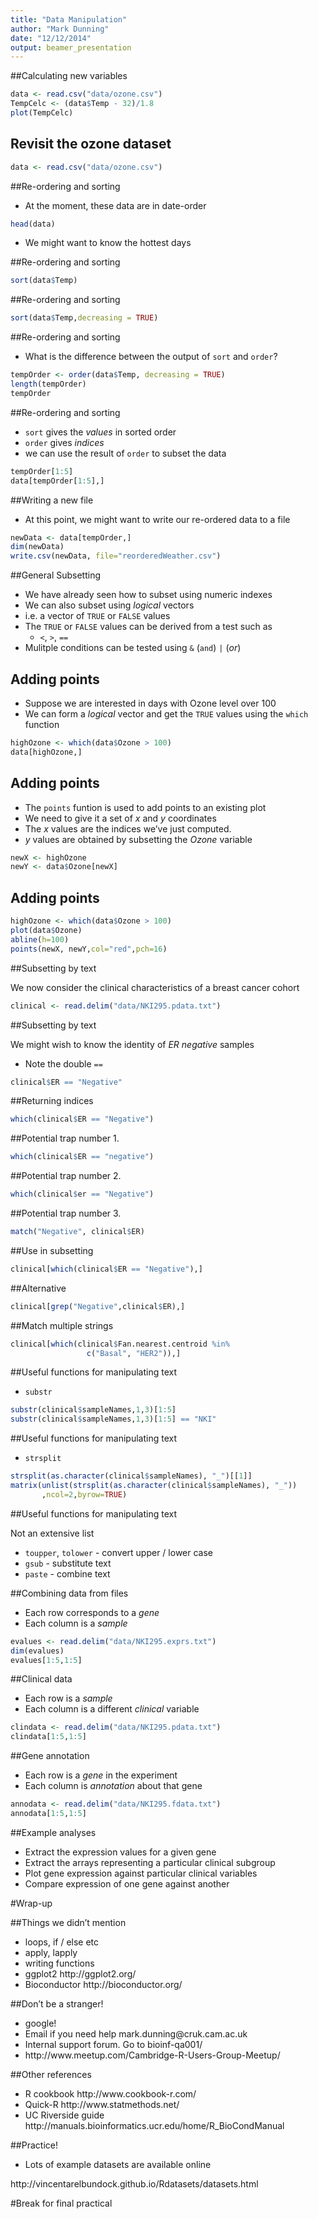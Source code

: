 ```yaml
---
title: "Data Manipulation"
author: "Mark Dunning"
date: "12/12/2014"
output: beamer_presentation
---
```


##Calculating new variables

```r
data <- read.csv("data/ozone.csv")
TempCelc <- (data$Temp - 32)/1.8
plot(TempCelc)
```

## Revisit the ozone dataset

```r
data <- read.csv("data/ozone.csv")
```

##Re-ordering and sorting

- At the moment, these data are in date-order

```r
head(data)
```
- We might want to know the hottest days

##Re-ordering and sorting

```r
sort(data$Temp)
```

##Re-ordering and sorting

```r
sort(data$Temp,decreasing = TRUE)
```

##Re-ordering and sorting

- What is the difference between the output of `sort` and `order`?
```r
tempOrder <- order(data$Temp, decreasing = TRUE)
length(tempOrder)
tempOrder
```

##Re-ordering and sorting

- `sort` gives the *values* in sorted order
- `order` gives *indices*
- we can use the result of `order` to subset the data
```r
tempOrder[1:5]
data[tempOrder[1:5],]
```

##Writing a new file

- At this point, we might want to write our re-ordered data to a file

```r
newData <- data[tempOrder,]
dim(newData)
write.csv(newData, file="reorderedWeather.csv")
```


##General Subsetting

- We have already seen how to subset using numeric indexes
- We can also subset using *logical* vectors
- i.e. a vector of `TRUE` or `FALSE` values
- The `TRUE` or `FALSE` values can be derived from a test such as
  - `<`, `>`, `==`
- Mulitple conditions can be tested using `&` (`and`)  `|` (*or*)


## Adding points

- Suppose we are interested in days with Ozone level over 100
- We can form a *logical* vector and get the `TRUE` values using the `which` function

```r
highOzone <- which(data$Ozone > 100)
data[highOzone,]
```

## Adding points

- The `points` funtion is used to add points to an existing plot
- We need to give it a set of *x* and *y* coordinates
- The *x* values are the indices we've just computed. 
- *y* values are obtained by subsetting the *Ozone* variable

```r
newX <- highOzone
newY <- data$Ozone[newX]
```

## Adding points


```r
highOzone <- which(data$Ozone > 100)
plot(data$Ozone)
abline(h=100)
points(newX, newY,col="red",pch=16)
```


##Subsetting by text

We now consider the clinical characteristics of a breast cancer cohort

```r
clinical <- read.delim("data/NKI295.pdata.txt")
```

##Subsetting by text

We might wish to know the identity of *ER negative* samples

- Note the double `==`

```r

clinical$ER == "Negative"

```

##Returning indices

```r
which(clinical$ER == "Negative")
```

##Potential trap number 1.

```r
which(clinical$ER == "negative")
```

##Potential trap number 2.


```r
which(clinical$er == "Negative")
```

##Potential trap number 3.

```r
match("Negative", clinical$ER)
```


##Use in subsetting

```r
clinical[which(clinical$ER == "Negative"),]
```

##Alternative

```r
clinical[grep("Negative",clinical$ER),]
```

##Match multiple strings

```r
clinical[which(clinical$Fan.nearest.centroid %in% 
                 c("Basal", "HER2")),]
```


##Useful functions for manipulating text

- `substr` 
```r
substr(clinical$sampleNames,1,3)[1:5]
substr(clinical$sampleNames,1,3)[1:5] == "NKI"
```



##Useful functions for manipulating text

- `strsplit`

```r
strsplit(as.character(clinical$sampleNames), "_")[[1]]
matrix(unlist(strsplit(as.character(clinical$sampleNames), "_"))
       ,ncol=2,byrow=TRUE)
```


##Useful functions for manipulating text

Not an extensive list

- `toupper`, `tolower` - convert upper / lower case
- `gsub` -  substitute text
- `paste` - combine text


##Combining data from files

- Each row corresponds to a *gene*
- Each column is a *sample*

```r
evalues <- read.delim("data/NKI295.exprs.txt")
dim(evalues)
evalues[1:5,1:5]
```

##Clinical data

- Each row is a *sample*
- Each column is a different *clinical* variable

```r
clindata <- read.delim("data/NKI295.pdata.txt")
clindata[1:5,1:5]
```

##Gene annotation

- Each row is a *gene* in the experiment
- Each column is *annotation* about that gene

```r
annodata <- read.delim("data/NKI295.fdata.txt")
annodata[1:5,1:5]
```

##Example analyses

- Extract the expression values for a given gene
- Extract the arrays representing a particular clinical subgroup
- Plot gene expression against particular clinical variables
- Compare expression of one gene against another

#Wrap-up

##Things we didn't mention

- loops, if / else etc
- apply, lapply
- writing functions
- ggplot2 http://ggplot2.org/
- Bioconductor http://bioconductor.org/


##Don't be a stranger!

- google!
- Email if you need help mark.dunning@cruk.cam.ac.uk
- Internal support forum. Go to bioinf-qa001/
- http://www.meetup.com/Cambridge-R-Users-Group-Meetup/

##Other references

- R cookbook http://www.cookbook-r.com/
- Quick-R http://www.statmethods.net/
- UC Riverside guide http://manuals.bioinformatics.ucr.edu/home/R_BioCondManual

##Practice!

- Lots of example datasets are available online

http://vincentarelbundock.github.io/Rdatasets/datasets.html

#Break for final practical